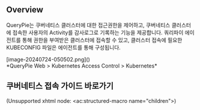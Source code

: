 ## Overview

QueryPie는 쿠버네티스 클러스터에 대한 접근권한을 제어하고, 쿠버네티스 클러스터에 접속한 사용자의 Activity를 감사로그로 기록하는 기능을 제공합니다. 쿼리파이 에이전트를 통해 권한을 부여받은 클러스터에 접속할 수 있고, 클러스터 접속에 필요한 KUBECONFIG 파일은 에이전트를 통해 구성됩니다.
<p align="center">
<div>[image-20240724-050502.png]()</div>
*QueryPie Web &gt; Kubernetes Access Control &gt; Kubernetes*
</p>


## 쿠버네티스 접속 가이드 바로가기

(Unsupported xhtml node: &lt;ac:structured-macro name="children"&gt;)
